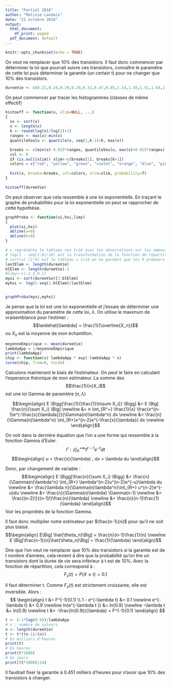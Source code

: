 ```yaml
---
title: "Partiel 2016"
author: "Matisse Landais"
date: "21 octobre 2018"
output:
  html_document:
    df_print: paged
  pdf_document: default
---
```


```r
knitr::opts_chunk$set(echo = TRUE)
```


On veut ne remplacer que 10% des transistors. Il faut donc commencer par déterminer la loi que pourrait suivre ces transistors, connaître le paramètre de cette loi puis déterminer la garantie (un certain t) pour ne changer que 10% des transistors. 

```r
dureeVie <- c(0.22,0.24,0.29,0.29,0.33,0.47,0.85,1.14,1.50,1.51,1.64,1.96,2.27,2.44,2.75,2.99,3.15,3.85,4.66,5.04,5.06,6.41,7.58,7.81,8.00,8.24,10.15,12.24,13.78,16.12)
```

On peut commencer par tracer les histogrammes (classes de même effectif)

```r

histoeff <- function(x, xlim=NULL, ...)
{
  sx <- sort(x)
  n <- length(x)
  k <- round(log(n)/log(2)+1)
  rangex <- max(x)-min(x)
  quantileVoulu <- quantile(x, seq(1,k-1)/k, max(x))

  breaks <- c(min(x)-0.025*rangex, quantileVoulu, max(x)+0.025*rangex)
  col <- 0
  if (is.null(xlim)) xlim<-c(breaks[1], breaks[k+1])
  colors = c("red", "yellow", "green", "violet", "orange", "blue", "pink", "cyan")
  
  hist(x, breaks=breaks, col=colors, xlim=xlim, probability=T)
}

histoeff(dureeVie)
```

On peut observer que cela ressemble à une loi exponentielle. En traçant le graphe de probabilités pour la loi exponentielle on peut se rapprocher de cette hypothèse. 

```r
graphProba <- function(xi,hxi,limy)
{
  plot(xi,hxi)
  abline(v=0)
  abline(h=0)
}

# x représente le tableau non trié avec les observations sur les ampoules
# log(1 - seq(1:9)/10) est la transformation de la fonction de répartition de la loi exponentielle
# sort(x) [1:9] est le tableau x trié en ne gardant que les 9 premiers éléments
lastElem <- length(dureeVie)
blElem <- length(dureeVie)-1
#limy<-c(-2.5,0.1)
myxi <- sort(dureeVie)[1:blElem]
myhxi <- log(1-seq(1:blElem)/lastElem)


graphProba(myxi,myhxi)
``` 

Je pense que la loi est une loi exponentielle et j'essaie de déterminer une approximation du paramètre de cette loi, $\lambda$.
On utilise le maximum de vraisemblance pour l'estimer :  
$$\widehat{\lambda} = \frac{1}{\overline{X_n}}$$ ou $X_n$ est la moyenne de mon échantillon.
```r
moyenneEmpirique <- mean(dureeVie)
lambdaApp = 1/moyenneEmpirique
print(lambdaApp)
chip <- function(x) lambdaApp * exp(-lambdaApp * x)
curve(chip, from=0, to=18)
```


Calculons maintenant le biais de l'estimateur. On peut le faire en calculant l'esperance théorique de mon estimateur. La somme des $$\frac{1}{n}X_i$$ est une loi Gamma de paramètre $(n,\lambda)$

$$\begin{align}
E \Bigg[\frac{1}{\frac{1}{n\sum X_i}} \Bigg] &= E \Big[ \frac{n}{\sum X_i} \Big] \newline
&= n \int_{R^+} \frac{1}{x} \frac{x^{n-1}e^{-\frac{x}{\lambda}}}{\Gamma(n)\lambda^n} dx \newline
&= \frac{n}{\Gamma(n)\lambda^n} \int_{R+}x^{n-2}e^{-\frac{x}{\lambda}} dx \newline
\end{align}$$

On voit dans la dernière équation que l'on a une forme qui ressemble à la fonction Gamma d'Euler. 
$$\Gamma : z \int_0^{+\infty} t^{z-1}e^{-t} dt$$
$$\begin{align}
u = \frac{x}{\lambda} ; dx = \lambda du 
\end{align}$$

Donc, par changement de variable : 
$$\begin{align}
 E \Bigg[\frac{n}{\sum X_i} \Bigg] &= \frac{n}{\Gamma(n)\lambda^n} \int_{R+} \lambda^{n-2}u^{n-2}e^{-u}\lambda du \newline
 &= \frac{\lambda n}{\Gamma(n)\lambda^n}\int_{R+} u^{n-2}e^{-u}du \newline
 &= \frac{n}{\Gamma(n)\lambda} \Gamma(n-1) \newline
 &= \frac{(n-2)!}{(n-1)!}\frac{n}{\lambda} \newline
 &= \frac{n}{n-1}\frac{1}{\lambda}
\end{align}$$
Voir les propriétés de la fonction Gamma. 

Il faut donc multiplier notre estimateur par $\frac{n-1}{n}$ pour qu'il ne soit plus biaisé. 
$$\begin{align}
 E\Big[ \hat{\theta_n}\Big] = \frac{n}{n-1}\frac{1}{n}  \newline
 E \Big[\frac{n-1}{n}\hat{\theta_n}\Big] = \frac{1}{\lambda}
\end{align}$$

Dire que l'on veut ne remplacer que 10% des transistors si la garantie est de t nombre d'années, cela revient à dire que la probabilité qu'on tire un transistors dont la durée de vie sera inférieur à t est de 10%. 
Avec la fonction de répartition, cela correspond à : 
$$F_x(t) = P(X \leq t) = 0.1$$

Il faut déterminer t. Comme $F_x(t)$ est strictement croissante, elle est inversible. Alors :
$$
\begin{align}
t &= F^{-1}(0.1) \\
1 - e^{-\lambda t} &= 0.1 \newline
e^{-\lambda t} &= 0.9 \newline
ln(e^{-\lambda t }) &= ln(0.9) \newline 
-\lambda t &= ln(0.9) \newline
t &= -\frac{ln(0.9)}{\lambda} = F^{-1}(0.1)
\end{align}
$$
```r
t <- (-1*log(0.9))/lambdaApp
# n : nombre de valeurs
n <- length(dureeVie)
t <- t*((n-1)/(n))
# En milliers d'heures
print(t)
# En heures
print(t*1000)
# En jours
print((t*1000)/24)
```

Il faudrait fixer la garantie à 0.451 milliers d'heures pour n'avoir que 10% des transistors à changer. 
